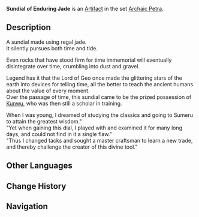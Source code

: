 {{Artifact Infobox
|image = Item Sundial of Enduring Jade.png
|set   = Archaic Petra
|piece = Sands of Eon
}}
{{Description|A sundial carved from a single, large piece of jade. It's lined with a pattern that silently records the passage of time.}}
'''Sundial of Enduring Jade''' is an [[Artifact]] in the set [[Archaic Petra]].

==Description==
A sundial made using regal jade.<br />It silently pursues both time and tide.

Even rocks that have stood firm for time immemorial will eventually disintegrate over time, crumbling into dust and gravel.

Legend has it that the Lord of Geo once made the glittering stars of the earth into devices for telling time, all the better to teach the ancient humans about the value of every moment.<br />Over the passage of time, this sundial came to be the prized possession of [[Kunwu]], who was then still a scholar in training.

When I was young, I dreamed of studying the classics and going to Sumeru to attain the greatest wisdom."<br />"Yet when gaining this dial, I played with and examined it for many long days, and could not find in it a single flaw."<br />"Thus I changed tacks and sought a master craftsman to learn a new trade, and thereby challenge the creator of this divine tool."

==Other Languages==
{{Other Languages
|en      = Sundial of Enduring Jade
|zhs     = 星罗圭璧之晷
|zhs_rm  = Xīng Luó Guī Bì zhī Guǐ
|zht     = 星羅圭璧之晷
|zht_rm  = Xīng Luó Guī Bì zhī Guǐ
|zh_tl   = 
|ja      = 星羅圭玉の日時計
|ja_rm   = Seira Keigyoku no Hidokei{{Assumed}}
|ja_tl   = Sundial of Star-Clothed Jade{{Sino}}
|ko      = 성라규벽의 시계
|ko_rm   = 
|ko_tl   = 
|es      = Reloj de Sol de Jade Sempiterno
|es_tl   = Sempiternal Jade Sundial
|fr      = Cadran du jade immuable
|fr_tl   = Dial of the Unchanging Jade
|ru      = Часы из прочного нефрита
|ru_tl   = 
|th      = Sundial of Enduring Jade
|vi      = Cát Tinh Đà
|vi_tl   = 
|de      = Sonnenuhr der düsteren Jade
|de_tl   = Sundial of Dark Jade
|id      = Sundial of Enduring Jade
|pt      = Relógio de Sol de Jade Duradouro
|pt_tl   = 
}}

==Change History==
{{Change History|1.0}}

==Navigation==
{{Artifact Set Navbox|Archaic Petra}}